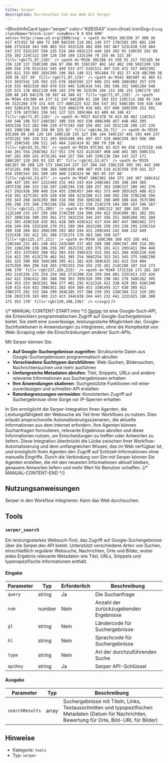 ```yaml
---
title: Serper
description: Durchsuchen Sie das Web mit Serper
---
```



<BlockInfoCard 
  type="serper"
  color="#2B3543"
  icon={true}
  iconSvg={`<svg className="block-icon" viewBox='0 0 654 600' xmlns='http://www.w3.org/2000/svg' >
      <path
        d='M324 38C356 37 389 36 417 47C452 56 484 72 509 94C539 118 561 145 577 176C593 205 601 238 606 271C610 343 590 403 552 452C528 482 499 507 467 523C438 539 404 547 372 552C297 556 235 534 184 492C133 449 103 392 93 330C93 292 89 255 102 224C112 189 128 158 149 132C194 78 255 46 322 38'
        fill='rgb(71,97,118)'
      />
      <path
        d='M326 39C286 43 250 55 217 75C185 94 156 120 137 150C100 204 87 266 95 336C107 402 142 462 198 502C249 538 309 556 378 551C415 545 449 533 477 516C511 497 535 472 557 445C592 393 611 333 605 265C595 196 563 140 511 95C484 73 452 57 419 48C390 38 359 38 327 39'
        fill='rgb(71,97,119)'
      />
      <path
        d='M342 40C407 42 465 61 513 103C541 126 562 155 576 184C592 217 600 251 600 288C602 357 579 416 535 465C510 493 478 515 445 528C416 541 385 546 352 546C284 548 225 523 178 481C130 436 103 379 96 313C94 244 113 186 151 138C179 103 209 80 245 64C276 50 307 44 340 41'
        fill='rgb(71,97,119)'
      />
      <path
        d='M344 42C309 44 277 51 247 64C209 81 180 103 153 136C114 186 95 244 96 312C104 379 131 435 177 480C225 522 284 547 351 546C385 545 416 540 443 528C478 514 509 492 533 466C578 416 601 357 600 289C599 251 591 217 576 187C561 156 541 127 515 105C466 63 409 44 346 41'
        fill='rgb(71,97,118)'
      />
      <path
        d='M327 81C378 78 423 89 462 114C511 144 546 196 557 248C567 306 559 363 530 406C498 457 448 492 395 503C338 513 282 506 239 477C192 450 156 402 143 351C126 296 137 235 163 190C198 130 258 89 325 82'
        fill='rgb(44,56,71)'
      />
      <path
        d='M329 83C260 89 199 129 165 189C138 235 127 296 144 349C157 401 193 449 237 475C282 505 338 512 393 503C448 491 497 457 529 408C558 363 566 306 557 250C545 196 511 145 464 116C424 91 380 79 330 82'
        fill='rgb(43,55,70)'
      />
      <path
        d='M334 87C381 83 423 94 458 117C510 148 544 201 554 258C562 317 551 370 521 412C487 460 440 491 385 500C331 507 281 499 241 473C191 444 157 394 145 339C136 284 143 227 171 186C207 129 265 91 332 87'
        fill='rgb(41,53,67)'
      />
      <path
        d='M335 88C267 90 208 129 173 184C144 227 137 284 145 338C158 393 191 443 240 471C281 498 331 506 384 500C439 490 487 459 519 413C550 370 561 317 554 259C543 201 509 149 460 119C424 96 383 85 337 88'
        fill='rgb(41,53,67)'
      />
      <path
        d='M347 166C361 164 373 169 387 168C412 180 437 193 447 221C449 232 443 243 434 248C403 245 398 204 365 207C338 206 315 210 297 228C294 238 289 257 303 260C337 280 382 276 417 292C436 300 448 314 455 330C457 349 462 373 449 385C435 408 413 418 391 427C361 429 328 436 304 421C280 413 260 392 250 370C246 356 255 343 268 343C293 360 316 398 356 389C382 390 409 380 416 357C389 295 298 335 260 276C246 256 248 233 258 214C279 184 309 167 346 167'
        fill='rgb(121,172,205)'
      />
      <path
        d='M349 168C312 167 280 183 259 212C249 233 247 256 260 274C299 334 390 294 422 354C409 381 382 391 357 389C316 399 293 361 272 342C255 344 247 356 251 368C260 391 280 412 302 420C328 435 361 428 389 428C412 417 434 407 447 386C461 373 456 349 456 332C428 270 351 289 304 262C288 258 293 239 295 229C314 209 338 204 363 204C398 203 403 244 431 249C443 242 448 232 449 222C436 193 412 181 388 172C374 170 363 166 350 167'
        fill='rgb(125,177,211)'
      />
      <path
        d='M349 169C386 169 425 185 441 220C444 231 441 240 432 243C409 237 402 209 380 206C347 200 314 201 293 226C290 238 286 256 297 262C332 283 375 281 411 295C431 304 446 317 452 337C455 360 452 383 434 396C415 415 391 421 366 426C338 430 316 422 295 413C276 402 261 385 254 366C254 353 261 343 275 348C290 381 325 398 360 394C388 395 411 382 420 360C425 342 413 334 404 327C359 304 298 318 265 276C253 254 255 235 261 214C280 187 314 173 346 170'
        fill='rgb(137,195,233)'
      />
      <path
        d='M349 171C316 173 281 187 263 214C256 235 254 254 266 273C300 316 359 304 401 325C413 333 426 342 422 358C412 382 388 396 363 395C326 399 290 382 278 348C262 345 254 353 253 365C261 384 277 401 292 411C316 421 338 429 365 426C390 420 415 414 432 398C451 383 454 360 453 338C445 317 430 305 413 296C375 282 332 284 299 264C285 257 288 239 291 228C304 212 319 205 336 202C378 193 403 213 423 244C438 244 443 232 441 222C425 186 388 171 352 170'
        fill='rgb(139,198,236)'
      />
    </svg>`}
/>

{/* MANUAL-CONTENT-START:intro */}
[Serper](https://www.serper.com/) ist eine Google-Such-API, die Entwicklern programmatischen Zugriff auf Google-Suchergebnisse bietet. Sie stellt eine zuverlässige, leistungsstarke Möglichkeit dar, Google-Suchfunktionen in Anwendungen zu integrieren, ohne die Komplexität von Web-Scraping oder die Einschränkungen anderer Such-APIs.

Mit Serper können Sie:

- **Auf Google-Suchergebnisse zugreifen**: Strukturierte Daten aus Google-Suchergebnissen programmatisch abrufen
- **Verschiedene Suchtypen durchführen**: Web-Suchen, Bildersuchen, Nachrichtensuchen und mehr ausführen
- **Umfangreiche Metadaten abrufen**: Titel, Snippets, URLs und andere relevante Informationen aus Suchergebnissen erhalten
- **Ihre Anwendungen skalieren**: Suchgestützte Funktionen mit einer zuverlässigen und schnellen API erstellen
- **Ratenbegrenzungen vermeiden**: Konsistenten Zugriff auf Suchergebnisse ohne Sorge vor IP-Sperren erhalten

In Sim ermöglicht die Serper-Integration Ihren Agenten, die Leistungsfähigkeit der Websuche als Teil ihrer Workflows zu nutzen. Dies erlaubt anspruchsvolle Automatisierungsszenarien, die aktuelle Informationen aus dem Internet erfordern. Ihre Agenten können Suchanfragen formulieren, relevante Ergebnisse abrufen und diese Informationen nutzen, um Entscheidungen zu treffen oder Antworten zu liefern. Diese Integration überbrückt die Lücke zwischen Ihrer Workflow-Automatisierung und dem umfangreichen Wissen, das im Web verfügbar ist, und ermöglicht Ihren Agenten den Zugriff auf Echtzeit-Informationen ohne manuelle Eingriffe. Durch die Verbindung von Sim mit Serper können Sie Agenten erstellen, die mit den neuesten Informationen aktuell bleiben, genauere Antworten liefern und mehr Wert für Benutzer schaffen.
{/* MANUAL-CONTENT-END */}

## Nutzungsanweisungen

Serper in den Workflow integrieren. Kann das Web durchsuchen.

## Tools

### `serper_search`

Ein leistungsstarkes Websuch-Tool, das Zugriff auf Google-Suchergebnisse über die Serper.dev API bietet. Unterstützt verschiedene Arten von Suchen, einschließlich regulärer Websuche, Nachrichten, Orte und Bilder, wobei jedes Ergebnis relevante Metadaten wie Titel, URLs, Snippets und typenspezifische Informationen enthält.

#### Eingabe

| Parameter | Typ | Erforderlich | Beschreibung |
| --------- | ---- | -------- | ----------- |
| `query` | string | Ja | Die Suchanfrage |
| `num` | number | Nein | Anzahl der zurückzugebenden Ergebnisse |
| `gl` | string | Nein | Ländercode für Suchergebnisse |
| `hl` | string | Nein | Sprachcode für Suchergebnisse |
| `type` | string | Nein | Art der durchzuführenden Suche |
| `apiKey` | string | Ja | Serper API-Schlüssel |

#### Ausgabe

| Parameter | Typ | Beschreibung |
| --------- | ---- | ----------- |
| `searchResults` | array | Suchergebnisse mit Titeln, Links, Textausschnitten und typspezifischen Metadaten \(Datum für Nachrichten, Bewertung für Orte, Bild-URL für Bilder\) |

## Hinweise

- Kategorie: `tools`
- Typ: `serper`
